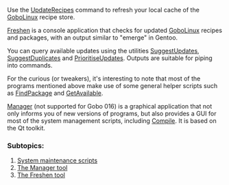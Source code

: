 {{ToC}}

Use the [[UpdateRecipes]] command to refresh your local cache of the [[GoboLinux]] recipe store.

[[Freshen]] is a console application that checks for updated [[GoboLinux]] recipes and packages, with an output similar to "emerge" in Gentoo.

You can query available updates using the utilities [[SuggestUpdates]], [[SuggestDuplicates]] and [[PrioritiseUpdates]]. Outputs are suitable for piping into commands.

For the curious (or tweakers), it's interesting to note that most of the programs mentioned above make use of some general helper scripts such as [[FindPackage]] and [[GetAvailable]].

[[The Manager tool | Manager]] (not supported for Gobo 016) is a graphical application that not only informs you of new versions of programs, but also provides a GUI for most of the system management scripts, including [[Compile]]. It is based on the Qt toolkit.


===  Subtopics: ===
# [[System maintenance scripts]]
# [[The Manager tool]]
# [[Freshen | The Freshen tool]]

{{Handbook}}